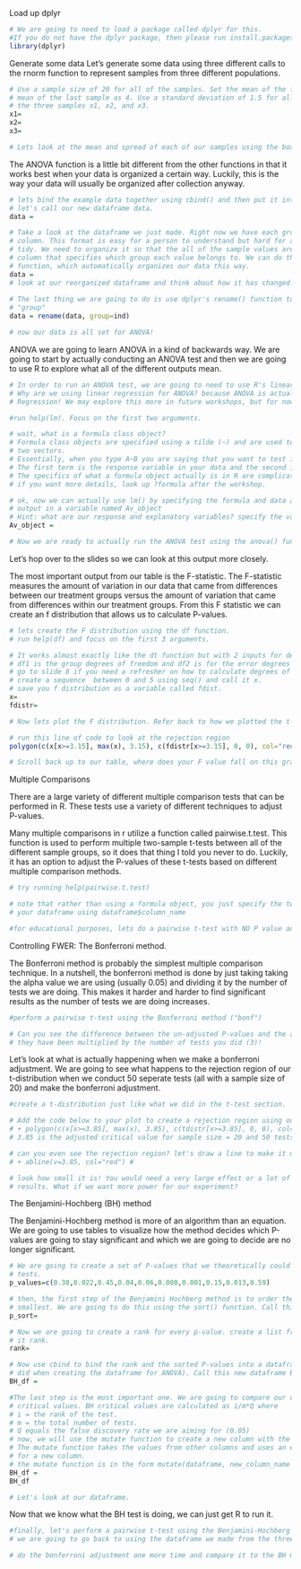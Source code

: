 Load up dplyr
```r
# We are going to need to load a package called dplyr for this. 
#If you do not have the dplyr package, then please run install.packages("dplyr")
library(dplyr)
```

Generate some data
Let's generate some data using three different calls to the rnorm function to represent samples from three different populations.
```r
# Use a sample size of 20 for all of the samples. Set the mean of the first two samples as 2 and set the 
# mean of the last sample as 4. Use a standard deviation of 1.5 for all samples. We are going to call
# the three samples x1, x2, and x3. 
x1=
x2=
x3=

# Lets look at the mean and spread of each of our samples using the boxplot() function. 

```

The ANOVA function is a little bit different from the other functions in that it works best when your data is organized a certain way. Luckily, this is the way your data will usually be organized after collection anyway.
```r
# lets bind the example data together using cbind() and then put it into a dataframe with data.frame(). 
# let's call our new dataframe data. 
data = 

# Take a look at the dataframe we just made. Right now we have each group organized into a different 
# column. This format is easy for a person to understand but hard for a computer to understand. It is not
# tidy. We need to organize it so that the all of the sample values are in the same column with another 
# column that specifies which group each value belongs to. We can do this very easily with the stack() 
# function, which automatically organizes our data this way. 
data = 
# look at our reorganized dataframe and think about how it has changed. 
  
# The last thing we are going to do is use dplyr's rename() function to change the column name "ind" to 
# "group"
data = rename(data, group=ind)

# now our data is all set for ANOVA!
```

ANOVA
we are going to learn ANOVA in a kind of backwards way. We are going to start by actually conducting an ANOVA test and then we are going to use R to explore what all of the different outputs mean. 

```r
# In order to run an ANOVA test, we are going to need to use R's linear regression function lm()
# Why are we using linear regression for ANOVA? because ANOVA is actually a special application of Linear
# Regression! We may explore this more in future workshops, but for now do not worry about it. 

#run help(lm). Focus on the first two arguments. 

# wait, what is a formula class object? 
# Formula class objects are specified using a tilde (~) and are used to specify a relationship between 
# two vectors.
# Essentially, when you type A~B you are saying that you want to test if variable A is dependent on B.
# The first term is the response variable in your data and the second is the explanatory variable. 
# The specifics of what a formula object actually is in R are complicated and beyond this workshop. 
# if you want more details, look up ?formula after the workshop.  

# ok, now we can actually use lm() by specifying the formula and data arguments. run lm and save the 
# output in a variable named Av_object
# Hint: what are our response and explanatory variables? specify the variables using the column names
Av_object =

# Now we are ready to actually run the ANOVA test using the anova() function. 

```
Let's hop over to the slides so we can look at this output more closely. 

The most important output from our table is the F-statistic. The F-statistic measures the amount of variation in our data that came from differences between our treatment groups versus the amount of variation that came from differences within our treatment groups. From this F statistic we can create an f distribution that allows us to calculate P-values. 
```r
# lets create the F distribution using the df function.
# run help(df) and focus on the first 3 arguments. 

# It works almost exactly like the dt function but with 2 inputs for degrees of freedom. 
# df1 is the group degrees of freedom and df2 is for the error degrees of freedom. 
# go to slide 8 if you need a refresher on how to calculate degrees of freedom. 
# create a sequence  between 0 and 5 using seq() and call it x. 
# save you f distribution as a variable called fdist. 
x=
fdistr=

# Now lets plot the F distribution. Refer back to how we plotted the t-distribution. 

# run this line of code to look at the rejection region
polygon(c(x[x>=3.15], max(x), 3.15), c(fdistr[x>=3.15], 0, 0), col="red")

# Scroll back up to our table, where does your F value fall on this graph? does it make sense that you were/were'nt able to reject the null?
```
Multiple Comparisons

There are a large variety of different multiple comparison tests that can be performed in R. These tests use a variety of different techniques to adjust P-values. 

Many multiple comparisons in r utilize a function called pairwise.t.test. This function is used to perform multiple two-sample t-tests between all of the different sample groups, so it does that thing I told you never to do. Luckily, it has an option to adjust the P-values of these t-tests based on different multiple comparison methods. 
```r
# try running help(pairwise.t.test)

# note that rather than using a formula object, you just specify the two columns you are looking at in 
# your dataframe using dataframe$column_name

#for educational purposes, lets do a pairwise t-test with NO P value adjustment whatsoever ("none"). 

```
Controlling FWER: The Bonferroni method. 

The Bonferroni method is probably the simplest multiple comparison technique. In a nutshell, the bonferroni method is done by just taking taking the alpha value we are using (usually 0.05) and dividing it by the number of tests we are doing. This makes it harder and harder to find significant results as the number of tests we are doing increases. 
```r
#perform a pairwise t-test using the Bonferroni method ("bonf")

# Can you see the difference between the un-adjusted P-values and the adjusted P-values? 
# they have been multiplied by the number of tests you did (3)!
```

Let's look at what is actually happening when we make a bonferroni adjustment. We are going to see what happens to the rejection region of our t-distribution when we conduct 50 seperate tests (all with a sample size of 20) and make the bonferroni adjustment. 
```r
#create a t-distribution just like what we did in the t-test section.

# Add the code below to your plot to create a rejection region using our altered P-value. 
# + polygon(c(x[x>=3.85], max(x), 3.85), c(tdistr[x>=3.85], 0, 0), col="red") #
# 3.85 is the adjusted critical value for sample size = 20 and 50 tests. 

# can you even see the rejection region? let's draw a line to make it more clear
# + abline(v=3.85, col="red") #

# look how small it is! You would need a very large effect or a lot of power to find any significant 
# results. What if we want more power for our experiment? 

```

The Benjamini-Hochberg (BH) method

The Benjamini-Hochberg method is more of an algorithm than an equation. We are going to use tables to visualize how the method decides which P-values are going to stay significant and which we are going to decide are no longer significant. 


```r
# We are going to create a set of P-values that we theoretically could have gotten from performing 10 
# tests. 
p_values=c(0.38,0.022,0.45,0.04,0.06,0.008,0.001,0.15,0.013,0.59)

# then, the first step of the Benjamini Hochberg method is to order the P-values from largest to 
# smallest. We are going to do this using the sort() function. Call this sorted vector p_sort
p_sort=

# Now we are going to create a rank for every p-value. create a list from 1 to 10 using c() and call
# it rank.  
rank=

# Now use cbind to bind the rank and the sorted P-values into a dataframe (should be familiar to what we
# did when creating the dataframe for ANOVA). Call this new dataframe BH_df. 
BH_df = 

#The last step is the most important one. We are going to compare our ordered P-values to a set of BH 
# critical values. BH critical values are calculated as i/m*Q where
# i = the rank of the test. 
# m = the total number of tests. 
# Q equals the false discovery rate we are aiming for (0.05)
# now, we will use the mutate function to create a new column with the critical values for each test.
# The mutate function takes the values from other columns and uses an equation to calculate the values 
# for a new column. 
# the mutate function is in the form mutate(dataframe, new_column_name = equation)
BH_df = 
BH_df

# Let's look at our dataframe. 
```

Now that we know what the BH test is doing, we can just get R to run it. 

```r
#finally, let's perform a pairwise t-test using the Benjamini-Hochberg adjustment. 
# we are going to go back to using the dataframe we made from the three samples we made at the beginning # of this workshop (the one we called data)

```

```r
# do the bonferroni adjustment one more time and compare it to the BH method.
```
